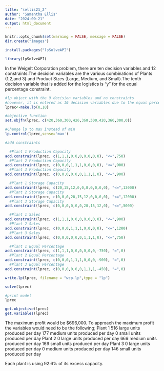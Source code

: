 ---
title: "sellis21_2"
author: "Samantha Ellis"
date: "2024-09-21"
output: html_document
---
 

```{r}
knitr::opts_chunk$set(warning = FALSE, message = FALSE)
dir.create("images")
```

```{r}
install.packages("lpSolveAPI")
```

```{r}
library(lpSolveAPI)
```


In the Weigelt Corporation problem, there are ten decision variables and 12 constraints.The decision variables are the various combinations of Plants (1,2,and 3) and Product Sizes (Large, Medium, and Small).The tenth decision variable that is added for the logistics is "y" for the equal percentage constraint. 

```{r}
#lp object with the 9 decision variables and no constraints
#however, it is entered as 10 decision variables due to the equal percentage constraint later
lprec<-make.lp(0,10)
```

```{r}
#objective function
set.objfn(lprec, c(420,360,300,420,360,300,420,360,300,0))
```

```{r}
#Change lp to max instead of min
lp.control(lprec,sense='max')
```

```{r}
#add constraints

  #Plant 1 Production Capacity 
add.constraint(lprec, c(1,1,1,0,0,0,0,0,0,0), "<=",750)
  #Plant 2 Production Capacity 
add.constraint(lprec, c(0,0,0,1,1,1,0,0,0,0), "<=",900)
  #Plant 3 Production Capacity 
add.constraint(lprec, c(0,0,0,0,0,0,1,1,1,0), "<=",900)

  #Plant 1 Storage Capacity 
add.constraint(lprec, c(20,15,12,0,0,0,0,0,0,0), "<=",13000)
  #Plant 2 Storage Capacity 
add.constraint(lprec, c(0,0,0,20,15,12,0,0,0,0), "<=",12000)
  #Plant 3 Storage Capacity 
add.constraint(lprec, c(0,0,0,0,0,0,20,15,12,0), "<=",5000)

  #Plant 1 Sales 
add.constraint(lprec, c(1,1,1,0,0,0,0,0,0,0), "<=",900)
  #Plant 2 Sales 
add.constraint(lprec, c(0,0,0,1,1,1,0,0,0,0), "<=",1200)
  #Plant 3 Sales 
add.constraint(lprec, c(0,0,0,0,0,0,1,1,1,0), "<=",750)

  #Plant 1 Equal Percentage
add.constraint(lprec, c(1,1,1,0,0,0,0,0,0,-750), "=",0)
  #Plant 2 Equal Percentage
add.constraint(lprec, c(0,0,0,1,1,1,0,0,0,-900), "=",0)
  #Plant 3 Equal Percentage
add.constraint(lprec, c(0,0,0,0,0,0,1,1,1,-450), "=",0)
```

```{r}
write.lp(lprec, filename = "wcp.lp",type = "lp")
```

```{r}
solve(lprec)
```

```{r}
#print model
lprec
```
```{r}
get.objective(lprec)
get.variables(lprec)
```
The maximum profit would be $696,000. 
To approach the maximum profit the variables would need to be the following;
Plant 1
  516 large units produced per day
  177 medium units produced per day
  0 small units produced per day
Plant 2
  0 large units produced per day
  666 medium units produced per day
  166 small units produced per day
Plant 3
  0 large units produced per day
  0 medium units produced per day
  146 small units produced per day
 
Each plant is using 92.6% of its excess capacity. 

